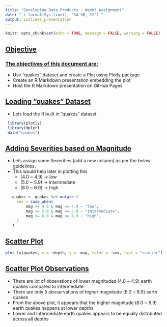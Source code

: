 ```yaml
---
title: "Developing Data Products - Week3 Assignment"
date: "`r format(Sys.time(), '%d %B, %Y')`"
output: ioslides_presentation
---
```


```r
knitr::opts_chunk$set(echo = TRUE, message = FALSE, warning = FALSE)
```

## <u><b> Objective </u></b> 
### <u><b> The objectives of this document are: </u></b> 
 - Use "quakes" dataset and create a Plot using Plotly package
 - Create an R Markdown presentation embedding the plot
 - Host the R Markdown presentation on GitHub Pages

## <u><b> Loading "quakes" Dataset </u></b> 
 - Lets load the R built in "quakes" dataset
 
```r
 library(plotly)
 library(dplyr)
 data("quakes")
```

## <u><b> Adding Severities based on Magnitude </u></b> 
 - Lets assign some Severities (add a new column) as per the below guidelines. 
 - This would help later in plotting this
    * (4.0 ~ 4.9) -> low
    * (5.0 ~ 5.9) -> intermediate
    * (6.0 ~ 6.9) -> high

```r
   quakes <- quakes %>% mutate (
     sev = case_when(
         mag >= 4.0 & mag <= 4.9 ~ "low",
         mag >= 5.0 & mag <= 5.9 ~ "intermediate",
         mag >= 6.0 & mag <= 6.9 ~ "high",
     )
   )
```

## <u><b> Scatter Plot </u></b>
```r
plot_ly(quakes, x = ~depth, y = ~mag, color = ~sev, type = "scatter")
```

## <u><b> Scatter Plot Observations </u></b>
 - There are lot of obsevations of lower magnitudes (4.0 ~ 4.9) earth quakes compared to intermediate
 - There are only 5 obvservations of higher magnitude (6.0 ~ 6.9) earth quakes
 - From the above plot, it appears that the higher magnitude (6.0 ~ 6.9) earth quakes happens at lower depths
 - Lower and Intermediate earth quakes appears to be equally distributed across all depths
